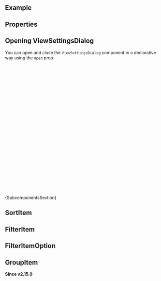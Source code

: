 
<Meta of={ComponentStories} />

<DocsHeader of={ComponentStories} since="0.20.0" />

<br />

## Example

<Canvas of={ComponentStories.Default} />

## Properties

<ControlsWithNote of={ComponentStories.Default} />

## Opening ViewSettingsDialog

You can open and close the `ViewSettingsDialog` component in a declarative way using the `open` prop.

```jsx
const ViewSettingsDialogComponent = () => {
  const [showVSD, setShowVSD] = useState(false);
  return (
    <>
      <Button
        onClick={() => {
          setShowVSD(true);
        }}
      >
        Open ViewSettingsDialog
      </Button>
      <ViewSettingsDialog
        open={showVSD}
        onClose={() => {
          setShowVSD(false);
        }}
        sortItems={
          <>
            <SortItem text="Name" />
            <SortItem text="Position" />
            <SortItem text="Company" />
            <SortItem text="Department" />
          </>
        }
      />
    </>
  );
};
```

<Markdown>{SubcomponentsSection}</Markdown>

## SortItem

<Description of={SortItem} />
<ArgTypes exclude={excludePropsForAbstract} of={SortItem} />

## FilterItem

<Description of={FilterItem} />
<ArgTypes exclude={excludePropsForAbstract} of={FilterItem} />

## FilterItemOption

<Description of={FilterItemOption} />
<ArgTypes exclude={excludePropsForAbstract} of={FilterItemOption} />

## GroupItem

**Since v2.15.0**

<Description of={FilterItemOption} />
<ArgTypes exclude={excludePropsForAbstract} of={FilterItemOption} />

<Footer />
